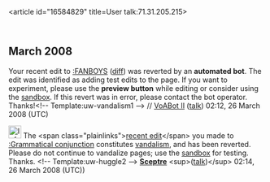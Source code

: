 <article id="16584829" title=User talk:71.31.205.215>
	<talkpage id="16584829" title="User talk:71.31.205.215">

== March 2008 ==
{{{icon|[[Image:Information.svg|25px]] }}} Your recent edit to [[:FANBOYS]] ([http://en.wikipedia.org/w/index.php?title=FANBOYS&amp;curid=244898&amp;diff=200965535&amp;oldid=191766543 diff]) was reverted by an '''automated bot'''. The edit was identified as adding test edits to the page. If you want to experiment, please use the '''preview button''' while editing or consider using the [[Wikipedia:Sandbox|sandbox]]. If this revert was in error, please contact the bot operator. Thanks!&lt;!-- Template:uw-vandalism1 --&gt; // [[User:VoABot II|VoABot II]] ([[User talk:VoABot II|talk]]) 02:12, 26 March 2008 (UTC)

[[Image:Information.png|25px|left]] The &lt;span class=&quot;plainlinks&quot;&gt;[http://en.wikipedia.org/wiki/Grammatical_conjunction?diff=200965770 recent edit]&lt;/span&gt; you made to [[:Grammatical conjunction]] constitutes [[Wikipedia:Vandalism|vandalism]], and has been reverted. Please do not continue to vandalize pages; use the [[Wikipedia:Sandbox|sandbox]] for testing. Thanks. &lt;!-- Template:uw-huggle2 --&gt; '''[[User:Sceptre|Sceptre]]''' &lt;sup&gt;([[User talk:Sceptre|talk]])&lt;/sup&gt; 02:14, 26 March 2008 (UTC))
	</talkpage>
</article>